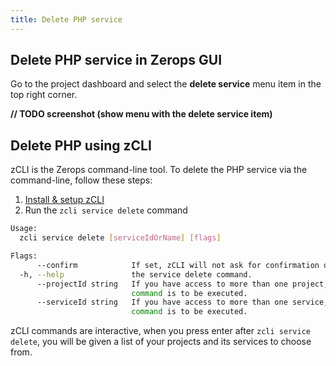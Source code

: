 ```yaml
---
title: Delete PHP service
---
```

## Delete PHP service in Zerops GUI
Go to the project dashboard and select the **delete service** menu item in the top right corner.

**// TODO screenshot (show menu with the delete service item)**

## Delete PHP using zCLI
zCLI is the Zerops command-line tool. To delete the PHP service via the command-line, follow these steps:
1. [Install & setup zCLI](/references/cli)
2. Run the `zcli service delete` command  

```sh
Usage:
  zcli service delete [serviceIdOrName] [flags]

Flags:
      --confirm            If set, zCLI will not ask for confirmation of destructive operations.
  -h, --help               the service delete command.
      --projectId string   If you have access to more than one project, you must specify the project ID for which the
                           command is to be executed.
      --serviceId string   If you have access to more than one service, you must specify the service ID for which the
                           command is to be executed.
```

zCLI commands are interactive, when you press enter after `zcli service delete`, you will be given a list of your projects and its services to choose from.


